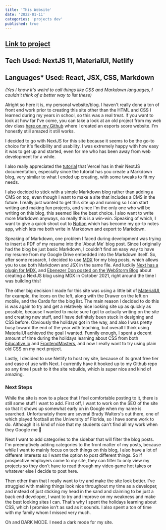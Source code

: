 ```yaml
---
title: 'This Website'
date: '2022-01-11'  
categories: 'projects dev'
published: true
---
```

## [Link to project](https://github.com/BradyWalters/brady-walters)

## Tech Used: NextJS 11, MaterialUI, Netlify

## Languages* Used: React, JSX, CSS, Markdown

*(Yes I know it's weird to call things like CSS and Markdown languages, I couldn't think of a better way to list these)*

Alright so here it is, my personal website/blog. I haven't really done a ton of front end work prior to creating this site other than the HTML and CSS I learned during my years in school, so this was a real treat. If you want to look at how far I've come, you can take a look at an old project from my web dev class [here on my Github](https://github.com/BradyWalters/proesportsinfo) where I created an esports score website. I'm honestly still amazed it still works.

I decided to go with NextJS for this site because it seems to be the go-to choice for it's flexibility and usability. I was extremely happy with how easy it was to get up and started, even for me who has been away from web development for a while. 

I also really appreciated the [tutorial](https://nextjs.org/learn/basics/create-nextjs-app) that Vercel has in their NextJS documentation, especially since the tutorial has you create a Markdown blog, very similar to what I ended up creating, with some tweaks to fit my needs. 

I also decided to stick with a simple Markdown blog rather than adding a CMS on top, even though I want to make a site that includes a CMS in the future. I really just wanted to get this site up and running so I can start writing and making fun projects, and since I'm the only one who will be writing on this blog, this seemed like the best choice. I also want to write more Markdown anyways, so really this is a win-win. Speaking of which, I want to give a quick shout out to [Notion](https://www.notion.so/) which has become my go-to notes app, which lets me both write in Markdown and export to Markdown.

Speaking of Markdown, one problem I faced during development was trying to insert a PDF of my resume into the 'About Me' blog post. Since I originally had the blog be just basic Markdown, I couldn't find an easy way to have my resume from my Google Drive embedded into the Markdown itself. So, after some research, I decided to use [MDX](https://mdxjs.com/) for my blog posts, which allows you to use both Markdown and JSX in the same file. And luckily [Next has a plugin for MDX](https://nextjs.org/docs/advanced-features/using-mdx), and [Ebenezer Don posted on the WebStorm Blog](https://blog.jetbrains.com/webstorm/2021/10/building-a-blog-with-next-js-and-mdx/) about creating a NextJS blog using MDX in October 2021, right around the time I was building this!

The other big decision I made for this site was using a little bit of [MaterialUI](https://mui.com/), for example, the icons on the left, along with the Drawer on the left on mobile, and the Cards for the blog list. The main reason I decided to do this is was again to try and get a relatively nice looking site up as quickly as possible, because I wanted to make sure I got to actually writing on the site and creating new stuff, and I have definitely been stuck in designing and CSS before. Obviously the holidays got in the way, and also I was pretty busy toward the end of the year with teaching, but overall I think using MaterialUI achieved the goal I wanted. Funnily enough, I spent a decent amount of time during the holidays learning about CSS from both [Educative.io](https://www.educative.io/) and [FrontendMasters](https://frontendmasters.com/), and now I really want to try using plain old CSS on my next project. 

Lastly, I decided to use Netlify to host my site, because of its great free tier and ease of use with Next. I currently have it hooked up to my Github repo so any time I push to it the site rebuilds, which is super nice and kind of amazing.

### Next Steps

While the site is now to a place that I feel comfortable posting to it, there is still some stuff I want to add. First off, I want to work on the SEO of the site so that it shows up somewhat early on in Google when my name is searched. Unfortunately there are several Brady Walters's out there, one of which played football at the University of Florida, so I have some work to do. Although it is kind of nice that my students can't find all my work when they Google me 🙂

Next I want to add categories to the sidebar that will filter the blog posts. I'm preemptively adding categories to the front matter of my posts, because while I want to mainly focus on tech things on this blog, I also have a lot of different interests so I want the option to post different things. So if prospective employers come to my site, they can filter to only view my projects so they don't have to read through my video game hot takes or whatever else I decide to post here. 

Then other than that I really want to try and make the site look better. I've struggled with making things look nice throughout my time as a developer, and instead of just sticking my head in the sand and claiming to be just a back end developer, I want to try and improve on my weakness and make the best looking sites I can. That's why I spent the holidays learning about CSS, which I promise isn't as sad as it sounds. I also spent a ton of time with my family whom I missed very much. 

Oh and DARK MODE. I need a dark mode for my site.